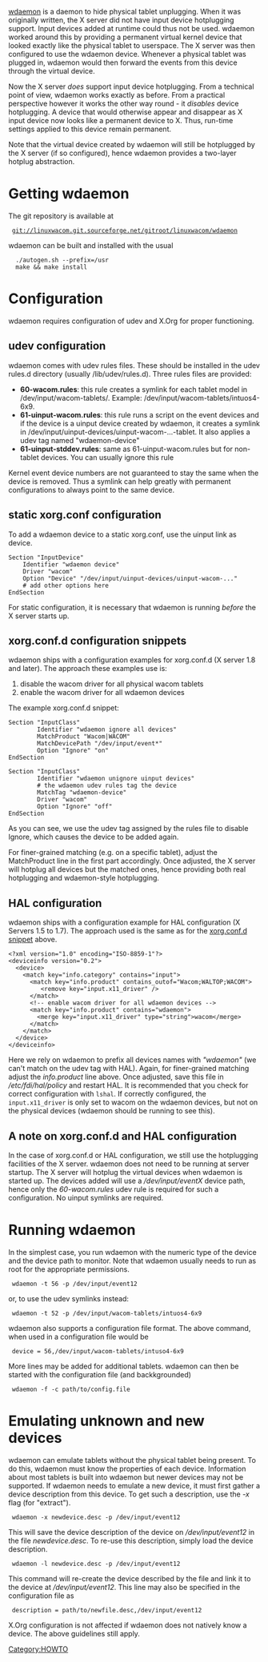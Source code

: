 [[wdaemon]] is a daemon to hide physical tablet unplugging. When it was originally written, the X server did not have input device hotplugging support. Input devices added at runtime could thus not be used. wdaemon worked around this by providing a permanent virtual kernel device that looked exactly like the physical tablet to userspace. The X server was then configured to use the wdaemon device. Whenever a physical tablet was plugged in, wdaemon would then forward the events from this device through the virtual device.

Now the X server ''does'' support input device hotplugging. From a technical point of view, wdaemon works exactly as before. From a practical perspective however it works the other way round - it ''disables'' device hotplugging. A device that would otherwise appear and disappear as X input device now looks like a permanent device to X. Thus, run-time settings applied to this device remain permanent.

Note that the virtual device created by wdaemon will still be hotplugged by the X server (if so configured), hence wdaemon provides a two-layer hotplug abstraction.

= Getting wdaemon =

The git repository is available at
  git://linuxwacom.git.sourceforge.net/gitroot/linuxwacom/wdaemon

wdaemon can be built and installed with the usual
   ./autogen.sh --prefix=/usr
   make && make install

= Configuration =
wdaemon requires configuration of udev and X.Org for proper functioning. 

== udev configuration ==
wdaemon comes with udev rules files. These should be installed in the udev rules.d directory (usually /lib/udev/rules.d). Three rules files are provided:

* '''60-wacom.rules''': this rule creates a symlink for each tablet model in /dev/input/wacom-tablets/. Example: /dev/input/wacom-tablets/intuos4-6x9.
* '''61-uinput-wacom.rules''': this rule runs a script on the event devices and if the device is a uinput device created by wdaemon, it creates a symlink in /dev/input/uinput-devices/uinput-wacom-...-tablet. It also applies a udev tag named "wdaemon-device" 
* '''61-uinput-stddev.rules''': same as 61-uinput-wacom.rules but for non-tablet devices. You can usually ignore this rule

Kernel event device numbers are not guaranteed to stay the same when the device is removed. Thus a symlink can help greatly with permanent configurations to always point to the same device.

== static xorg.conf configuration ==
To add a wdaemon device to a static xorg.conf, use the uinput link as device.
<pre>
Section "InputDevice"
    Identifier "wdaemon device"
    Driver "wacom"
    Option "Device" "/dev/input/uinput-devices/uinput-wacom-..."
    # add other options here
EndSection
</pre>

For static configuration, it is necessary that wdaemon is running ''before'' the X server starts up.

== xorg.conf.d configuration snippets ==
wdaemon ships with a configuration examples for xorg.conf.d (X server 1.8 and later). The approach these examples use is:
# disable the wacom driver for all physical wacom tablets
# enable the wacom driver for all wdaemon devices
The example xorg.conf.d snippet:
<pre>
Section "InputClass"
        Identifier "wdaemon ignore all devices"
        MatchProduct "Wacom|WACOM"
        MatchDevicePath "/dev/input/event*"
        Option "Ignore" "on"
EndSection

Section "InputClass"
        Identifier "wdaemon unignore uinput devices"
        # the wdaemon udev rules tag the device
        MatchTag "wdaemon-device"
        Driver "wacom"
        Option "Ignore" "off"
EndSection
</pre>
As you can see, we use the udev tag assigned by the rules file to disable Ignore, which causes the device to be added again.

For finer-grained matching (e.g. on a specific tablet), adjust the MatchProduct line in the first part accordingly. Once adjusted, the X server will hotplug all devices but the matched ones, hence providing both real hotplugging and wdaemon-style hotplugging.

== HAL configuration ==
wdaemon ships with a configuration example for HAL configuration (X Servers 1.5 to 1.7). The approach used is the same as for the [[#xorg.conf.d configuration snippets|xorg.conf.d snippet]] above.

<pre>
<?xml version="1.0" encoding="ISO-8859-1"?>
<deviceinfo version="0.2">
  <device>
    <match key="info.category" contains="input">
      <match key="info.product" contains_outof="Wacom;WALTOP;WACOM">
         <remove key="input.x11_driver" />
      </match>
      <!-- enable wacom driver for all wdaemon devices -->
      <match key="info.product" contains="wdaemon">
        <merge key="input.x11_driver" type="string">wacom</merge>
      </match>
    </match>
  </device>
</deviceinfo>            
</pre>
Here we rely on wdaemon to prefix all devices names with ''"wdaemon"'' (we can't match on the udev tag with HAL). Again, for finer-grained matching adjust the ''info.product'' line above. Once adjusted, save this file in ''/etc/fdi/hal/policy'' and restart HAL. It is recommended that you check for correct configuration with <code>lshal</code>. If correctly configured, the <code>input.x11_driver</code> is only set to wacom on the wdaemon devices, but not on the physical devices (wdaemon should be running to see this).


== A note on xorg.conf.d and HAL configuration ==
In the case of xorg.conf.d or HAL configuration, we still use the hotplugging facilities of the X server. wdaemon does not need to be running at server startup. The X server will hotplug the virtual devices when wdaemon is started up. The devices added will use a ''/dev/input/eventX'' device path, hence only the ''60-wacom.rules'' udev rule is required for such a configuration. No uinput symlinks are required.

= Running wdaemon =
In the simplest case, you run wdaemon with the numeric type of the device and the device path to monitor. Note that wdaemon usually needs to run as root for the appropriate permissions.
  wdaemon -t 56 -p /dev/input/event12 
or, to use the udev symlinks instead:
  wdaemon -t 52 -p /dev/input/wacom-tablets/intuos4-6x9

{{Tip|text=The command <code>wdaemon -w</code> lists all device types known to wdaemon}}

wdaemon also supports a configuration file format. The above command, when used in a configuration file would be
  device = 56,/dev/input/wacom-tablets/intuso4-6x9

More lines may be added for additional tablets. wdaemon can then be started with the configuration file (and backkgrounded)
  wdaemon -f -c path/to/config.file

{{Tip|text=The command <code>wdaemon -a</code> prints out a configuration file based on all currently plugged in tablets}}


= Emulating unknown and new devices =
wdaemon can emulate tablets without the physical tablet being present. To do this, wdaemon must know the properties of each device. Information about most tablets is built into wdaemon but newer devices may not be supported. If wdaemon needs to emulate a new device, it must first gather a device description from this device.
To get such a description, use the ''-x'' flag (for "extract").

  wdaemon -x newdevice.desc -p /dev/input/event12

This will save the device description of the device on ''/dev/input/event12'' in the file ''newdevice.desc''. To re-use this description, simply load the device description.

  wdaemon -l newdevice.desc -p /dev/input/event12

This command will re-create the device described by the file and link it to the device at ''/dev/input/event12''. This line may also be specified in the configuration file as
  description = path/to/newfile.desc,/dev/input/event12

X.Org configuration is not affected if wdaemon does not natively know a device. The above guidelines still apply.

{{Warning|reason=The symlinks created by '''60-wacom.rules'' are model-specific. New models must be added to the rules file if symlinks are required.}}

[[Category:HOWTO]]